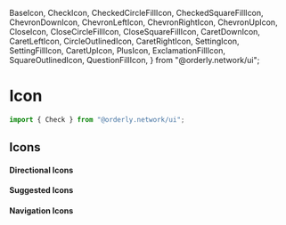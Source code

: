   BaseIcon,
  CheckIcon,
  CheckedCircleFillIcon,
  CheckedSquareFillIcon,
  ChevronDownIcon,
  ChevronLeftIcon,
  ChevronRightIcon,
  ChevronUpIcon,
  CloseIcon,
  CloseCircleFillIcon,
  CloseSquareFillIcon,
CaretDownIcon,
CaretLeftIcon,
CircleOutlinedIcon,
CaretRightIcon,
  SettingIcon,
  SettingFillIcon,
  CaretUpIcon,
  PlusIcon,
  ExclamationFillIcon,
  SquareOutlinedIcon,
  QuestionFillIcon,
} from "@orderly.network/ui";

<Meta title="Base/Icon" />

# Icon

```typescript
import { Check } from "@orderly.network/ui";
```
## Icons

#### Directional Icons

<IconGallery>
  <IconItem name="ChevronUpIcon">
    <ChevronUpIcon />
  </IconItem>
  <IconItem name="ChevronDownIcon">
    <ChevronDownIcon />
  </IconItem>
  <IconItem name="ChevronLeftIcon">
    <ChevronLeftIcon />
  </IconItem>
  <IconItem name="ChevronUpIcon">
    <ChevronUpIcon />
  </IconItem>
  <IconItem name="CaretUpIcon">
    <CaretUpIcon />
  </IconItem>
  <IconItem name="CaretDownIcon">
    <CaretDownIcon />
  </IconItem>
  <IconItem name="CaretLeftIcon">
    <CaretLeftIcon />
  </IconItem>
  <IconItem name="CaretRightIcon">
    <CaretRightIcon />
  </IconItem>

</IconGallery>

#### Suggested Icons

<IconGallery>
  <IconItem name="CheckIcon">
    <CheckIcon />
  </IconItem>
  <IconItem name="CheckedCircleFillIcon">
    <CheckedCircleFillIcon />
  </IconItem>
  <IconItem name="CheckedSquareFillIcon">
    <CheckedSquareFillIcon />
  </IconItem>
  <IconItem name="CloseIcon">
    <CloseIcon />
  </IconItem>
  <IconItem name="CloseSquareFillIcon">
    <CloseSquareFillIcon />
  </IconItem>
  <IconItem name="CloseCircleFillIcon">
    <CloseCircleFillIcon />
  </IconItem>
  <IconItem name="PlusIcon">
    <PlusIcon />
  </IconItem>
  <IconItem name="CircleOutlinedIcon">
    <CircleOutlinedIcon />
  </IconItem>
  <IconItem name="SquareOutlinedIcon">
    <SquareOutlinedIcon />
  </IconItem>
  <IconItem name="ExclamationFillIcon">
    <ExclamationFillIcon />
  </IconItem>
  <IconItem name="QuestionFillIcon">
    <QuestionFillIcon />
  </IconItem>
  

</IconGallery>

#### Navigation Icons

<IconGallery>
  <IconItem name="SettingIcon">
    <SettingIcon />
  </IconItem>
  <IconItem name="SettingFillIcon">
    <SettingFillIcon />
  </IconItem>
  

</IconGallery>
